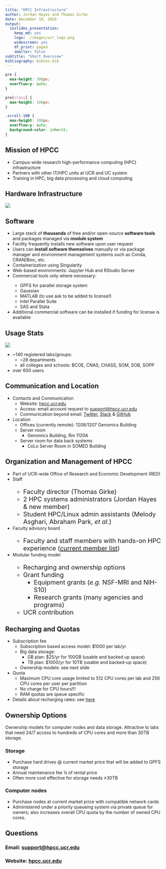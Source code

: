 ```yaml
---
title: "HPCC Infrastructure"
author: Jordan Hayes and Thomas Girke
date: December 18, 2020
output: 
  ioslides_presentation:
    keep_md: yes
    logo: ./images/ucr_logo.png
    widescreen: yes
    df_print: paged
    smaller: false
subtitle: "Short Overview" 
bibliography: bibtex.bib
---
```


<!---
- ioslides manual: 
   https://bookdown.org/yihui/rmarkdown/ioslides-presentation.html

- Compile from command-line
Rscript -e "rmarkdown::render('hpcc_infrastructure.Rmd'); knitr::knit('hpcc_infrastructure.Rmd', tangle=TRUE)"
-->

<!---
  Note: following css chunks are required for scrolling support beyond slide boundaries
-->

<style>
slides > slide {
  overflow-x: auto !important;
  overflow-y: auto !important;
}
</style>

```css
pre {
  max-height: 300px;
  overflow-y: auto;
}

pre[class] {
  max-height: 100px;
}
```

```css
.scroll-100 {
  max-height: 100px;
  overflow-y: auto;
  background-color: inherit;
}
```

## Mission of HPCC {.flexbox .vcenter}

- Campus-wide research high-performance computing (HPC) infrastructure
- Partners with other IT/HPC units at UCR and UC system
- Training in HPC, big data processing and cloud computing

## Hardware Infrastructure

<img src="https://docs.google.com/drawings/d/e/2PACX-1vTjw-xM8B_-UxlwgYWzaSt07A6S8y7GSPq75sYB0AMQjcOVTdW7pf4SiagrZQ6UMxLxzt1mzbznn3-W/pub?w=955&amp;h=505">

## Software {.smaller}

- Large stack of __thousands__ of free and/or open-source __software tools__ and packages managed via __module system__
- Facility frequently installs new software upon user request
- Users can __install software themselves__ manually or via package manager and environment management systems such as Conda, CRAN/Bioc, etc.
- Containerization using Singularity
- Web-based environments: Jupyter Hub and RStudio Server
- Commercial tools only where necessary:
     <span style="font-size: 14px;">
     - GPFS for parallel storage system
     - Gaussian
     - MATLAB (to use ask to be added to license!)
     - Intel Parallel Suite
     - SAS and Stata
     </span>
- Additional commercial software can be installed if funding for license is available

## Usage Stats

<div class="columns-2">
  <img src="https://docs.google.com/drawings/d/e/2PACX-1vRmW_GQ7paFTIAjwlg72AnItS6ULp7RLqL9-r7wH7jZmVpxhi4I6pRRytOF49-OY2FALZrDgsPzgDjd/pub?w=293&amp;h=478">
  
  - ~140 registered labs/groups:
     - ~28 departments 
     - all colleges and schools: BCOE, CNAS, CHASS, SOM, SOB, SOPP
  - over 600 users
</div>

## Communication and Location 

- Contacts and Communication
   - Website: [hpcc.ucr.edu](https://hpcc.ucr.edu/)
   - Access: email account request to [support@hpcc.ucr.edu](mailto:support@hpcc.ucr.edu)
   - Communication beyond email: [Twitter](https://twitter.com/UCR_HPCC), [Slack](https://ucr-hpcc.slack.com/) & [GitHub](https://github.com/ucr-hpcc)
- Location
   - Offices (currently remote): 1208/1207 Genomics Building
   - Server room
       - Genomics Building, Rm 1120A
   - Server room for data back systems
       - CoLo Server Room in SOMED Building  

## Organization and Management of HPCC

- Part of UCR-wide Office of Research and Economic Development (RED) 
- Staff
  <span style="font-size: 20px;">
    - Faculty director (Thomas Girke)
    - 2 HPC systems administrators (Jordan Hayes & new member)
    - Student HPC/Linux admin assistants (Melody Asghari, Abraham Park, _et al._)
  </span>
- Faculty advisory board
  <span style="font-size: 20px;">
    - Faculty and staff members with hands-on HPC experience ([current member list](https://hpcc.ucr.edu/members.html))
  </span>
- Modular funding model
  <span style="font-size: 20px;">
    - Recharging and ownership options 
    - Grant funding
        - Equipment grants (_e.g._ NSF-MRI and NIH-S10) 
        - Research grants (many agencies and programs)
    - UCR contribution 
  </span>

## Recharging and Quotas

- Subscription fee
   - Subscription based access model: $1000 per lab/yr
   - Big data storage:
      - GB plan: $25/yr for 100GB (usable and backed up space)
      - TB plan: $1000/yr for 10TB (usable and backed-up space)
   - Ownership models: see next slide
- Quota
   - Maximum CPU core usage limited to 512 CPU cores per lab and 256 CPU cores per user per partition
   - No charge for CPU hours!!!
   - RAM quotas are queue specific 
- Details about recharging rates: see [here](http://hpcc.ucr.edu/docs.html)

## Ownership Options

Ownership models for computer nodes and data storage. Attractive to labs that need 24/7 access to hundreds of CPU cores and more than 30TB storage.

### Storage
- Purchase hard drives @ current market price that will be added to GPFS storage
- Annual maintenance fee ¼ of rental price
- Often more cost effective for storage needs ≥30TB 

### Computer nodes
- Purchase nodes at current market price with compatible network cards
- Administered under a priority queueing system via private queue for owners; also increases overall CPU quota by the number of owned CPU cores.

## Questions {.flexbox .vcenter }

### Email: [support@hpcc.ucr.edu](mailto:support@hpcc.ucr.edu)
### Website: [hpcc.ucr.edu](https://hpcc.ucr.edu/)



